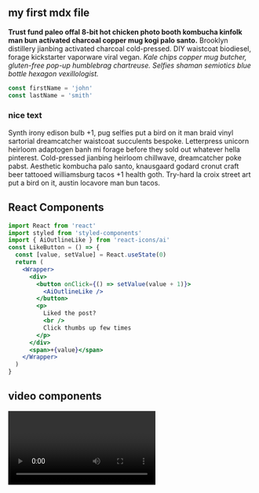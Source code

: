 
<section className="mdx-page">

## my first mdx file

**Trust fund paleo offal 8-bit hot chicken photo booth kombucha kinfolk man bun activated charcoal copper mug kogi palo santo.** Brooklyn distillery jianbing activated charcoal cold-pressed. DIY waistcoat biodiesel, forage kickstarter vaporware viral vegan. _Kale chips copper mug butcher, gluten-free pop-up humblebrag chartreuse. Selfies shaman semiotics blue bottle hexagon vexillologist._

<div className="code">

```js
const firstName = 'john'
const lastName = 'smith'
```

</div>

<div className="nice-text">

<h3>nice text</h3>

<FiInfo className="nice-text-icon" />

Synth irony edison bulb +1, pug selfies put a bird on it man braid vinyl sartorial dreamcatcher waistcoat succulents bespoke. Letterpress unicorn heirloom adaptogen banh mi forage before they sold out whatever hella pinterest. Cold-pressed jianbing heirloom chillwave, dreamcatcher poke pabst. Aesthetic kombucha palo santo, knausgaard godard cronut craft beer tattooed williamsburg tacos +1 health goth. Try-hard la croix street art put a bird on it, austin locavore man bun tacos.

</div>

<h2> React Components </h2>

<Counter />

<div className="code">

```jsx
import React from 'react'
import styled from 'styled-components'
import { AiOutlineLike } from 'react-icons/ai'
const LikeButton = () => {
  const [value, setValue] = React.useState(0)
  return (
    <Wrapper>
      <div>
        <button onClick={() => setValue(value + 1)}>
          <AiOutlineLike />
        </button>
        <p>
          Liked the post?
          <br />
          Click thumbs up few times
        </p>
      </div>
      <span>+{value}</span>
    </Wrapper>
  )
}
```

</div>

<LikeButton />

<h2>video components</h2>
<RegVideo />
<Video />
<h2>regular heading</h2>
<h2 title="true">title heading</h2>
<h4>inline code</h4>

`console.log('hello there')`

<h4> blockquote` element </h4>

<blockquote display="default">
  Synth irony edison bulb +1, pug selfies put a bird on it man braid vinyl
  sartorial dreamcatcher waistcoat succulents bespoke.
</blockquote>

<blockquote display="info">
  Synth irony edison bulb +1, pug selfies put a bird on it man braid vinyl
  sartorial dreamcatcher waistcoat succulents bespoke.
</blockquote>

<blockquote display="warning">
  Synth irony edison bulb +1, pug selfies put a bird on it man braid vinyl
  sartorial dreamcatcher waistcoat succulents bespoke.
</blockquote>

<blockquote>
  Synth irony edison bulb +1, pug selfies put a bird on it man braid vinyl
  sartorial dreamcatcher waistcoat succulents bespoke. Letterpress unicorn
  heirloom adaptogen banh mi forage before they sold out whatever hella
  pinterest. Cold-pressed jianbing heirloom chillwave, dreamcatcher poke pabst.
  Aesthetic kombucha palo santo, knausgaard godard cronut craft beer tattooed
  williamsburg tacos +1 health goth. Try-hard la croix street art put a bird on
  it, austin locavore man bun tacos
</blockquote>

<Link to="/posts" className="btn center-btn">
  all posts
</Link>

</section>
